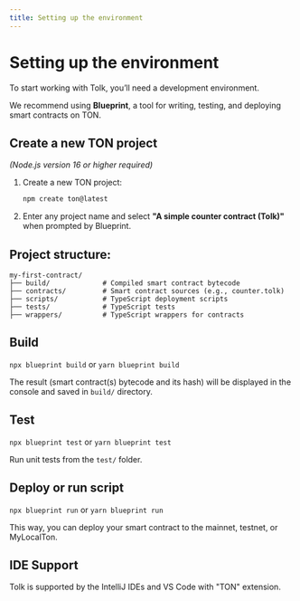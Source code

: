 ```yaml
---
title: Setting up the environment
---
```



# Setting up the environment

To start working with Tolk, you’ll need a development environment. 

We recommend using **Blueprint**, a tool for writing, testing, and deploying smart contracts on TON.


## Create a new TON project

*(Node.js version 16 or higher required)*

1. Create a new TON project:
   ```bash
   npm create ton@latest
   ```

2. Enter any project name and select **"A simple counter contract (Tolk)"** when prompted by Blueprint.

## Project structure:
   ```
   my-first-contract/
   ├── build/             # Compiled smart contract bytecode
   ├── contracts/         # Smart contract sources (e.g., counter.tolk)
   ├── scripts/           # TypeScript deployment scripts
   ├── tests/             # TypeScript tests
   ├── wrappers/          # TypeScript wrappers for contracts
   ```

## Build

`npx blueprint build` or `yarn blueprint build`

The result (smart contract(s) bytecode and its hash) will be displayed in the console and saved in `build/` directory.

## Test

`npx blueprint test` or `yarn blueprint test`

Run unit tests from the `test/` folder.

## Deploy or run script

`npx blueprint run` or `yarn blueprint run`

This way, you can deploy your smart contract to the mainnet, testnet, or MyLocalTon.

## IDE Support

Tolk is supported by the IntelliJ IDEs and VS Code with "TON" extension.

<Feedback />
